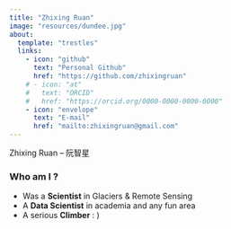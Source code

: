 ```yaml
---
title: "Zhixing Ruan"
image: "resources/dundee.jpg"
about:
  template: "trestles"
  links:
    - icon: "github"
      text: "Personal Github"
      href: "https://github.com/zhixingruan"
    # - icon: "at"
    #   text: "ORCID"
    #   href: "https://orcid.org/0000-0000-0000-0000"
    - icon: "envelope"
      text: "E-mail"
      href: "mailto:zhixingruan@gmail.com"
---
```


Zhixing Ruan   --   阮智星


### Who am I ?

- Was a **Scientist** in Glaciers & Remote Sensing
- A **Data Scientist** in academia and any fun area 
- A serious **Climber** : )
